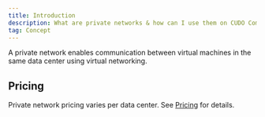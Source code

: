 ```yaml
---
title: Introduction
description: What are private networks & how can I use them on CUDO Compute?
tag: Concept
---
```


A private network enables communication between virtual machines in the same data center using virtual networking.


## Pricing

Private network pricing varies per data center. See [Pricing](https://www.cudocompute.com/pricing?view=virtual-resources) for details.
